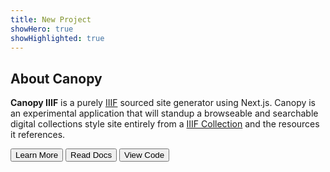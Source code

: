 ```yaml
---
title: New Project
showHero: true
showHighlighted: true
---
```


## About Canopy

**Canopy IIIF** is a purely [IIIF](https://iiif.io/) sourced site generator using Next.js. Canopy is an experimental application that will standup a browseable and searchable digital collections style site entirely from a [IIIF Collection](https://iiif.io/api/presentation/3.0/#51-collection) and the resources it references.

<ButtonWrapper>
  <Button href="/about">Learn More</Button>
  <Button
    href="https://canopy-iiif.github.io/docs/"
    target="_blank"
    variant="surface"
  >
    Read Docs
  </Button>
  <Button
    href="https://github.com/canopy-iiif/canopy-iiif"
    target="_blank"
    variant="surface"
  >
    View Code
  </Button>
</ButtonWrapper>
